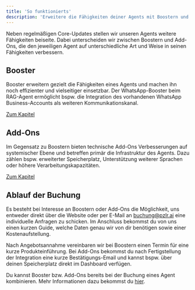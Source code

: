 ```yaml
---
title: 'So funktionierts'
description: 'Erweitere die Fähigkeiten deiner Agents mit Boostern und Add-Ons.'
---
```


Neben regelmäßigen Core-Updates stellen wir unseren Agents weitere Fähigkeiten beiseite. Dabei unterscheiden wir zwischen Boostern und Add-Ons, die den jeweiligen Agent auf unterschiedliche Art und Weise in seinen Fähigkeiten verbessern.

## Booster

Booster erweitern gezielt die Fähigkeiten eines Agents und machen ihn noch effizienter und vielseitiger einsetzbar. Der WhatsApp-Booster beim RAG-Agent ermöglicht bspw. die Integration des vorhandenen WhatsApp Business-Accounts als weiteren Kommunikationskanal.

<a href="https://docs.pzlr.ai/upgrades/booster">Zum Kapitel</a>

## Add-Ons

Im Gegensatz zu Boostern bieten technische Add-Ons Verbesserungen auf systemischer Ebene und betreffen primär die Infrastruktur des Agents. Dazu zählen bspw. erweiterter Speicherplatz, Unterstützung weiterer Sprachen oder höhere Verarbeitungskapazitäten.

<a href="https://docs.pzlr.ai/upgrades/addons">Zum Kapitel</a>

## Ablauf der Buchung

Es besteht bei Interesse an Boostern oder Add-Ons die Möglichkeit, uns entweder direkt über die Website oder per E-Mail an <a href="mailto:buchung@pzlr.ai">buchung@pzlr.ai</a> eine individuelle Anfragen zu schicken. Im Anschluss bekommst du von uns einen kurzen Guide, welche Daten genau wir von dir benötigen sowie einer Kostenaufstellung. 

Nach Angebotsannahme vereinbaren wir bei Boostern einen Termin für eine kurze Produkteinführung. Bei Add-Ons bekommst du nach Fertigstellung der Integration eine kurze Bestätigungs-Email und kannst bspw. über deinen Speicherplatz direkt im Dashboard verfügen.

<Tip>Du kannst Booster bzw. Add-Ons bereits bei der Buchung eines Agent kombinieren. Mehr Informationen dazu bekommst du [hier](https://docs.pzlr.ai/ersteschritte/agentbuchen).</Tip>